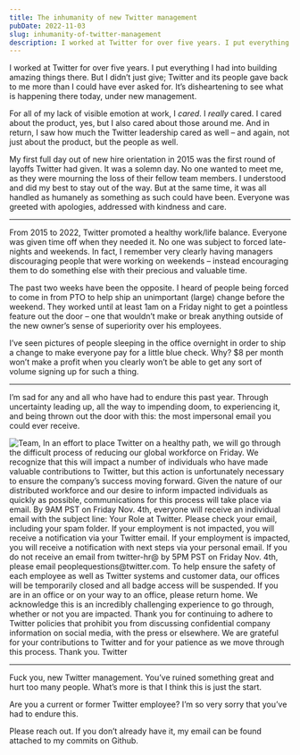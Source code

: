 ```yaml
---
title: The inhumanity of new Twitter management
pubDate: 2022-11-03
slug: inhumanity-of-twitter-management
description: I worked at Twitter for over five years. I put everything I had into building amazing things there. But I didn’t just give; Twitter and its people gave back to me more than I could have ever asked for. It’s disheartening to see what is happening there today, under new management.
---
```



I worked at Twitter for over five years. I put everything I had into building amazing things there. But I didn’t just give; Twitter and its people gave back to me more than I could have ever asked for. It’s disheartening to see what is happening there today, under new management.

For all of my lack of visible emotion at work, I _cared_. I _really_ cared. I cared about the product, yes, but I also cared about those around me. And in return, I saw how much the Twitter leadership cared as well – and again, not just about the product, but the people as well.

My first full day out of new hire orientation in 2015 was the first round of layoffs Twitter had given. It was a solemn day. No one wanted to meet me, as they were mourning the loss of their fellow team members. I understood and did my best to stay out of the way. But at the same time, it was all handled as humanely as something as such could have been. Everyone was greeted with apologies, addressed with kindness and care.

---

From 2015 to 2022, Twitter promoted a healthy work/life balance. Everyone was given time off when they needed it. No one was subject to forced late-nights and weekends. In fact, I remember very clearly having managers discouraging people that were working on weekends – instead encouraging them to do something else with their precious and valuable time.

The past two weeks have been the opposite. I heard of people being forced to come in from PTO to help ship an unimportant (large) change before the weekend. They worked until at least 1am on a Friday night to get a pointless feature out the door – one that wouldn’t make or break anything outside of the new owner’s sense of superiority over his employees.

I’ve seen pictures of people sleeping in the office overnight in order to ship a change to make everyone pay for a little blue check. Why? $8 per month won’t make a profit when you clearly won’t be able to get any sort of volume signing up for such a thing.

---

I’m sad for any and all who have had to endure this past year. Through uncertainty leading up, all the way to impending doom, to experiencing it, and being thrown out the door with this: the most impersonal email you could ever receive.

<Image
  width={961}
  src={LayoffImage}
  loading="lazy"
  alt="Team, In an effort to place Twitter on a healthy path, we will go through the difficult process of reducing our global workforce on Friday. We recognize that this will impact a number of individuals who have made valuable contributions to Twitter, but this action is unfortunately necessary to ensure the company’s success moving forward. Given the nature of our distributed workforce and our desire to inform impacted individuals as quickly as possible, communications for this process will take place via email. By 9AM PST on Friday Nov. 4th, everyone will receive an individual email with the subject line: Your Role at Twitter. Please check your email, including your spam folder. If your employment is not impacted, you will receive a notification via your Twitter email. If your employment is impacted, you will receive a notification with next steps via your personal email. If you do not receive an email from twitter-hr@ by 5PM PST on Friday Nov. 4th, please email peoplequestions@twitter.com. To help ensure the safety of each employee as well as Twitter systems and customer data, our offices will be temporarily closed and all badge access will be suspended. If you are in an office or on your way to an office, please return home. We acknowledge this is an incredibly challenging experience to go through, whether or not you are impacted. Thank you for continuing to adhere to Twitter policies that prohibit you from discussing confidential company information on social media, with the press or elsewhere. We are grateful for your contributions to Twitter and for your patience as we move through this process. Thank you. Twitter"
/>

---

Fuck you, new Twitter management. You’ve ruined something great and hurt too many people. What’s more is that I think this is just the start.

<Aside type="warning" title="Current or former employee?">

Are you a current or former Twitter employee? I’m so very sorry that you’ve had to endure this.

Please reach out. If you don’t already have it, my email can be found attached to my commits on Github.

</Aside>
